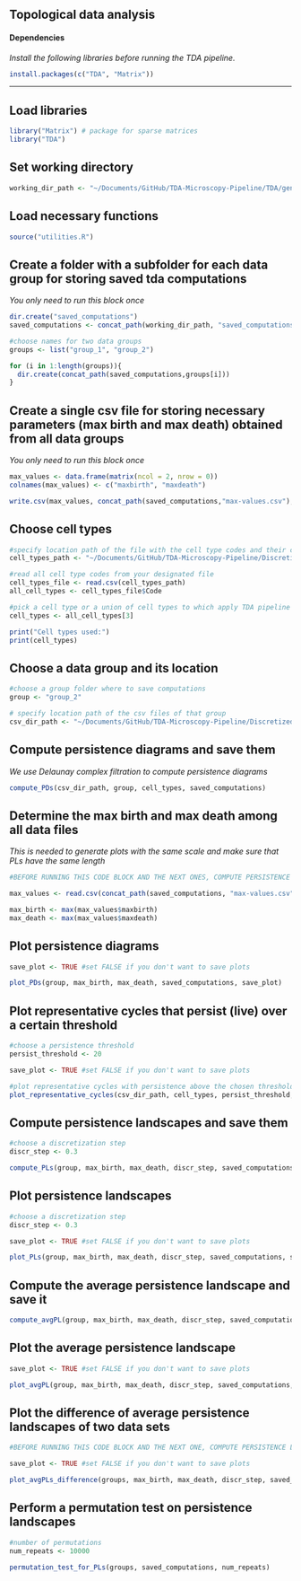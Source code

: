 ## Topological data analysis


#### Dependencies
*Install the following libraries before running the TDA pipeline.*

```r
install.packages(c("TDA", "Matrix"))
```
-----------

## Load libraries

```r
library("Matrix") # package for sparse matrices
library("TDA")
```

## Set working directory

```r
working_dir_path <- "~/Documents/GitHub/TDA-Microscopy-Pipeline/TDA/general-pipeline"
```

## Load necessary functions

```r
source("utilities.R")
```

## Create a folder with a subfolder for each data group for storing saved tda computations
*You only need to run this block once*

```r
dir.create("saved_computations")
saved_computations <- concat_path(working_dir_path, "saved_computations")

#choose names for two data groups
groups <- list("group_1", "group_2")

for (i in 1:length(groups)){
  dir.create(concat_path(saved_computations,groups[i]))
}
```

## Create a single csv file for storing necessary parameters (max birth and max death) obtained from all data groups
*You only need to run this block once*

```r
max_values <- data.frame(matrix(ncol = 2, nrow = 0))
colnames(max_values) <- c("maxbirth", "maxdeath")  

write.csv(max_values, concat_path(saved_computations,"max-values.csv"), row.names=FALSE)
```

## Choose cell types

```r
#specify location path of the file with the cell type codes and their colors
cell_types_path <- "~/Documents/GitHub/TDA-Microscopy-Pipeline/Discretization/cell_colors.csv"

#read all cell type codes from your designated file
cell_types_file <- read.csv(cell_types_path)
all_cell_types <- cell_types_file$Code

#pick a cell type or a union of cell types to which apply TDA pipeline
cell_types <- all_cell_types[3]

print("Cell types used:")
print(cell_types)
```

## Choose a data group and its location 

```r
#choose a group folder where to save computations
group <- "group_2"

# specify location path of the csv files of that group
csv_dir_path <- "~/Documents/GitHub/TDA-Microscopy-Pipeline/Discretized-images/25"
```

## Compute persistence diagrams and save them
*We use Delaunay complex filtration to compute persistence diagrams*

```r
compute_PDs(csv_dir_path, group, cell_types, saved_computations)
```

## Determine the max birth and max death among all data files
*This is needed to generate plots with the same scale and make sure that PLs have the same length*

```r
#BEFORE RUNNING THIS CODE BLOCK AND THE NEXT ONES, COMPUTE PERSISTENCE DIAGRAMS FOR ALL DATA GROUPS

max_values <- read.csv(concat_path(saved_computations, "max-values.csv"))

max_birth <- max(max_values$maxbirth)
max_death <- max(max_values$maxdeath)
```

## Plot persistence diagrams

```r
save_plot <- TRUE #set FALSE if you don't want to save plots

plot_PDs(group, max_birth, max_death, saved_computations, save_plot)
```

## Plot representative cycles that persist (live) over a certain threshold

```r
#choose a persistence threshold
persist_threshold <- 20 

save_plot <- TRUE #set FALSE if you don't want to save plots

#plot representative cycles with persistence above the chosen threshold
plot_representative_cycles(csv_dir_path, cell_types, persist_threshold, group, saved_computations, save_plot)
```

## Compute persistence landscapes and save them

```r
#choose a discretization step
discr_step <- 0.3

compute_PLs(group, max_birth, max_death, discr_step, saved_computations)
```

## Plot persistence landscapes 

```r
#choose a discretization step
discr_step <- 0.3

save_plot <- TRUE #set FALSE if you don't want to save plots

plot_PLs(group, max_birth, max_death, discr_step, saved_computations, save_plot)
```

## Compute the average persistence landscape and save it

```r
compute_avgPL(group, max_birth, max_death, discr_step, saved_computations)
```

## Plot the average persistence landscape

```r
save_plot <- TRUE #set FALSE if you don't want to save plots

plot_avgPL(group, max_birth, max_death, discr_step, saved_computations, save_plot)
```

## Plot the difference of average persistence landscapes of two data sets

```r
#BEFORE RUNNING THIS CODE BLOCK AND THE NEXT ONE, COMPUTE PERSISTENCE LANSCAPES AND AVERAGE PERSISTENCE LANDSCAPES FOR ANOTHER DATA GROUP

save_plot <- TRUE #set FALSE if you don't want to save plots

plot_avgPLs_difference(groups, max_birth, max_death, discr_step, saved_computations, save_plot)
```

## Perform a permutation test on persistence landscapes

```r
#number of permutations
num_repeats <- 10000

permutation_test_for_PLs(groups, saved_computations, num_repeats)
```

